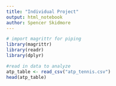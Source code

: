 ```yaml
---
title: "Individual Project"
output: html_notebook
author: Spencer Skidmore
---
```




```r
# import magrittr for piping
library(magrittr)
library(readr)
library(dplyr)

#read in data to analyze
atp_table <- read_csv("atp_tennis.csv")
head(atp_table)

```

